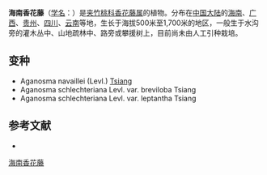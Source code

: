 {{Speciesbox
| name = 海南香花藤
| status = 
| status_system = 
| image =
| genus = Aganosma
| species = schlechteriana
| authority = Lev.
| subdivision_ranks =[[变种|变种]]
| subdivision =
* 海南香花藤 ''A. s.'' var. ''schlechteriana''
* [[短瓣香花藤|短瓣香花藤]] ''A. s.'' var. ''breviloba''
* [[柔花香花藤|柔花香花藤]] ''A. s.'' var. ''leptantha''
}}

'''海南香花藤'''（[[学名|学名]]：{{lang|la|''Aganosma schlechteriana''}}）是[[夹竹桃科|夹竹桃科]][[香花藤属|香花藤属]]的植物。分布在[[中国大陆|中国大陆]]的[[海南|海南]]、[[广西|广西]]、[[贵州|贵州]]、[[四川|四川]]、[[云南|云南]]等地，生长于海拔500米至1,700米的地区，一般生于水沟旁的灌木丛中、山地疏林中、路旁或攀援树上，目前尚未由人工引种栽培。

== 变种 ==
* Aganosma navaillei (Levl.) [[蒋英_(植物学家)|Tsiang]]
* Aganosma schlechteriana Levl. var. breviloba Tsiang
* Aganosma schlechteriana Levl. var. leptantha Tsiang

== 参考文献 ==
<div class="references-small">
* {{cite web| url =http://www.bioinfo.cn/db05/KmzwSpecies.php?action=view&id=297| title =海南香花藤（原变种）| work =《中国高等植物数据库全库》| publisher =中国科学院微生物研究所| author =昆明植物研究所| accessdate =2009-02-21}}{{dead link|date=2018年3月 |bot=InternetArchiveBot |fix-attempted=yes }}
</div>
{{Taxonbar|from=Q11150323}}

[[Category:香花藤属|海南香花藤]]


{{植物小作品}}